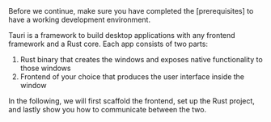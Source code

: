 
<Callout kind="info">
  Before we continue, make sure you have completed the [prerequisites] to have a
  working development environment.
</Callout>

Tauri is a framework to build desktop applications with any frontend framework and a Rust core. Each app consists of two parts:

1. Rust binary that creates the windows and exposes native functionality to those windows
2. Frontend of your choice that produces the user interface inside the window

In the following, we will first scaffold the frontend, set up the Rust project, and lastly show you how to communicate between the two.

[prerequisites]: ../../prerequisites.md
